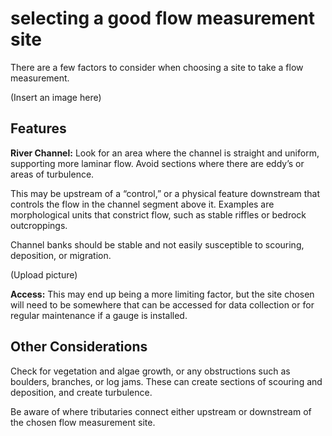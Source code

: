 # selecting a good flow measurement site

There are a few factors to consider when choosing a site to take a flow measurement.

(Insert an image here)

## Features

**River Channel:** Look for an area where the channel is straight and uniform, supporting more laminar flow. Avoid sections where there are eddy's or areas of turbulence. 

This may be upstream of a "control," or a physical feature downstream that controls the flow in the channel segment above it. Examples are morphological units that constrict flow, such as stable riffles or bedrock outcroppings.

Channel banks should be stable and not easily susceptible to scouring, deposition, or migration. 

(Upload picture)

**Access:** This may end up being a more limiting factor, but the site chosen will need to be somewhere that can be accessed for data collection or for regular maintenance if a gauge is installed. 

## Other Considerations

Check for vegetation and algae growth, or any obstructions such as boulders, branches, or log jams. These can create sections of scouring and deposition, and create turbulence. 

Be aware of where tributaries connect either upstream or downstream of the chosen flow measurement site. 

